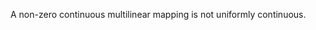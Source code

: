 
::: {.theorem  name=""}

A non-zero continuous multilinear mapping is not uniformly continuous.

:::

